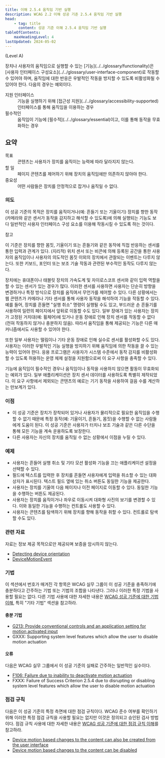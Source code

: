 ```yaml
---
title: 이해 2.5.4 움직임 기반 실행
description: WCAG 2.2 이해 성공 기준 2.5.4 움직임 기반 실행
head:
    - tag: title
      content: 성공 기준 이해 2.5.4 움직임 기반 실행
tableOfContents:
    maxHeadingLevel: 4
lastUpdated: 2024-05-02
---
```



(Level A)

<Card title="성공 기준(SC)">
장치나 사용자의 움직임으로 실행할 수 있는 [기능](../../glossary/functionality)은 [사용자 인터페이스 구성요소](../../glossary/user-interface-component)로 작동할 수 있어야 하며, 움직임에 대한 반응은 우발적인 작동을 방지할 수 있도록 비활성화될 수 있어야 한다. 다음의 경우는 예외이다.

<dl>
    <dt>지원 인터페이스</dt>
    <dd>기능을 실행하기 위해 [접근성 지원](../../glossary/accessibility-supported) 인터페이스를 통해 움직임을 이용하는 경우</dd>
    <dt>필수적인</dt>
    <dd>움직임이 기능에 [필수적](../../glossary/essential)이고, 이를 통해 동작을 무효화하는 경우</dd>
</dl>
</Card>

## 요약

<dl>
<dt>목표</dt>
<dd>콘텐츠는 사용자가 장치를 움직이는 능력에 따라 달라지지 않는다.</dd>
<dt>할 일</dt>
<dd>페이지 콘텐츠를 제어하기 위해 장치의 움직임에만 의존하지 않아야 한다.</dd>
<dt>중요성</dt>
<dd>어떤 사람들은 장치를 안정적으로 잡거나 움직일 수 없다.</dd>
</dl>

### 의도

이 성공 기준의 목적은 장치를 움직이거나(예: 흔들기 또는 기울이기) 장치를 향한 동작(카메라와 같은 센서가 동작을 감지하고 해석할 수 있도록)에 의해 실행되는 기능도 보다 일반적인 사용자 인터페이스 구성 요소를 이용해 작동시킬 수 있도록 하는 것이다.

참고

이 기준은 장치를 향한 몸짓, 기울이기 또는 흔들기와 같은 동작에 직접 반응하는 센서를 통한 입력과 관계가 있다. (지리적) 위치 센서 또는 비콘에 의해 등록된 공간을 통한 사용자의 움직임이나 사용자의 의도적인 몸짓 이외의 장치에서 관찰되는 이벤트는 다루지 않는다. 또한 키보드, 포인터 또는 보조 기술 작동과 관련된 부수적인 동작도 다루지 않는다.

장치에는 휴대폰이나 태블릿 장치의 가속도계 및 자이로스코프 센서와 같이 입력 역할을 할 수 있는 센서가 있는 경우가 많다. 이러한 센서를 사용하면 사용자는 단순히 방향을 변경하거나 특정 방식으로 장치를 움직여서 무언가를 제어할 수 있다. 다른 상황에서는 웹 콘텐츠가 카메라나 기타 센서를 통해 사용자 동작을 해석하여 기능을 작동할 수 있다. 예를 들어, 장치를 흔들면 "실행 취소" 명령이 실행될 수도 있고, 부드러운 손 흔들기를 사용하여 일련의 페이지에서 앞뒤로 이동할 수도 있다. 일부 장애가 있는 사용자는 장치가 고정된 거치대(예: 휠체어)에 있거나 운동 장애로 인해 장치 센서를 작동할 수 없다(전혀 작동하지 않거나 충분하지 않음). 따라서 움직임을 통해 제공되는 기능은 다른 매커니즘에서도 사용할 수 있어야 한다.

또한 일부 사용자는 떨림이나 기타 운동 장애로 인해 실수로 센서를 활성화할 수도 있다. 사용자는 이러한 우발적인 기능 실행을 방지하기 위해 움직임에 의한 작동을 끌 수 있는 능력이 있어야 한다. 응용 프로그램은 사용자가 시스템 수준에서 동작 감지를 비활성화할 수 있도록 허용하는 운영 체제 설정을 지원함으로써 이 요구 사항을 충족할 수 있다.

기능에 움직임이 필수적인 경우나 움직임이나 동작을 사용하지 않으면 활동이 무효화되는 예외가 있다. 일부 애플리케이션은 장치 센서 데이터를 사용하도록 특별히 제작되었다. 이 요구 사항에서 제외되는 콘텐츠의 예로는 기기 동작을 사용하여 걸음 수를 계산하는 만보계가 있다.

### 이점

*   이 성공 기준은 장치가 장착되어 있거나 사용자가 물리적으로 필요한 움직임을 수행할 수 없기 때문에 특정 동작(예: 기울이기, 흔들기, 몸짓)을 수행할 수 없는 사람들에게 도움이 된다. 이 성공 기준은 사용자가 터치나 보조 기술과 같은 다른 수단을 통해 모든 기능을 계속 운용하도록 보장한다.
*   다른 사용자는 자신의 장치를 움직일 수 없는 상황에서 이점을 누릴 수 있다.

### 예제

*   사용자는 흔들어 실행 취소 및 기타 모션 활성화 기능을 끄는 애플리케이션 설정을 선택할 수 있다.
*   필드에 텍스트를 입력한 후 장치를 흔들면 사용자에게 입력을 취소할 수 있는 대화 상자가 표시된다. 텍스트 필드 옆에 있는 취소 버튼도 동일한 기능을 제공한다.
*   사용자는 장치를 기울여 다음 페이지나 이전 페이지로 이동할 수 있다. 동일한 기능을 수행하는 버튼도 제공된다.
*   사용자는 장치를 움직이거나 좌우로 이동시켜 대화형 사진의 보기를 변경할 수 있다. 이와 동일한 기능을 수행하는 컨트롤도 사용할 수 있다.
*   사용자는 콘텐츠를 탐색하기 위해 장치를 향해 동작을 취할 수 있다. 컨트롤로 탐색할 수도 있다.

### 관련 자료

자료는 정보 제공 목적으로만 제공되며 보증을 암시하지 않는다.

*   [Detecting device orientation](https://developer.mozilla.org/en-US/docs/Web/API/Detecting_device_orientation)
*   [DeviceMotionEvent](https://developer.mozilla.org/en-US/docs/Web/API/DeviceMotionEvent)

### 기법

이 섹션에서 번호가 매겨진 각 항목은 WCAG 실무 그룹이 이 성공 기준을 충족하기에 충분하다고 간주하는 기법 또는 기법의 조합을 나타낸다. 그러나 이러한 특정 기법을 사용할 필요는 없다. 다른 기법 사용에 대한 자세한 내용은 [WCAG 성공 기준에 대한 기법 이해](../understanding-techniques), 특히 "기타 기법" 섹션을 참고하라.

#### 충분 기법

*   [G213: Provide conventional controls and an application setting for motion activated input](https://www.w3.org/WAI/WCAG22/Techniques/general/G213)
*   GXXX: Supporting system level features which allow the user to disable motion actuation

#### 오류

다음은 WCAG 실무 그룹에서 이 성공 기준의 실패로 간주하는 일반적인 실수이다.

*   [F106: Failure due to inability to deactivate motion actuation](https://www.w3.org/WAI/WCAG22/Techniques/failures/F106)
*   FXXX: Failure of Success Criterion 2.5.4 due to disrupting or disabling system level features which allow the user to disable motion actuation

### 점검 규칙

다음은 이 성공 기준의 특정 측면에 대한 점검 규칙이다. WCAG 준수 여부를 확인하기 위해 이러한 특정 점검 규칙을 사용할 필요는 없지만 이것은 정의되고 승인된 검사 방법이다. 점검 규칙 사용에 대한 자세한 내용은 [WCAG 성공 기준에 대한 점검 규칙 이해](../understanding-act-rules)를 참고하라.

*   [Device motion based changes to the content can also be created from the user interface](https://www.w3.org/WAI/standards-guidelines/act/rules/7677a9/proposed/)
*   [Device motion based changes to the content can be disabled](https://www.w3.org/WAI/standards-guidelines/act/rules/c249d5/proposed/)

